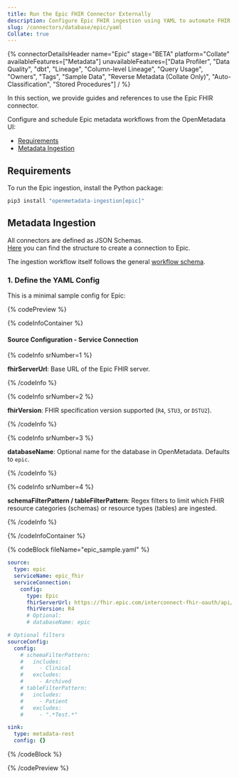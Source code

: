 ```yaml
---
title: Run the Epic FHIR Connector Externally
description: Configure Epic FHIR ingestion using YAML to automate FHIR resource metadata collection.
slug: /connectors/database/epic/yaml
Collate: true
---
```






{% connectorDetailsHeader
name="Epic"
stage="BETA"
platform="Collate"
availableFeatures=["Metadata"]
unavailableFeatures=["Data Profiler", "Data Quality", "dbt", "Lineage", "Column-level Lineage", "Query Usage", "Owners", "Tags", "Sample Data", "Reverse Metadata (Collate Only)", "Auto-Classification", "Stored Procedures"]
/ %}

In this section, we provide guides and references to use the Epic FHIR connector.

Configure and schedule Epic metadata workflows from the OpenMetadata UI:

- [Requirements](#requirements)
- [Metadata Ingestion](#metadata-ingestion)

<IngestionModeTiles yamlPath="/snippets/connectors/database/epic/yaml" />

<ExternalIngestionDeployment />

## Requirements

To run the Epic ingestion, install the Python package:

```bash
pip3 install "openmetadata-ingestion[epic]"
```

## Metadata Ingestion

All connectors are defined as JSON Schemas.  
[Here](https://github.com/open-metadata/OpenMetadata/blob/main/openmetadata-spec/src/main/resources/json/schema/entity/services/connections/database/epicConnection.json) you can find the structure to create a connection to Epic.

The ingestion workflow itself follows the general [workflow schema](https://github.com/open-metadata/OpenMetadata/blob/main/openmetadata-spec/src/main/resources/json/schema/metadataIngestion/workflow.json).

### 1. Define the YAML Config

This is a minimal sample config for Epic:

{% codePreview %}

{% codeInfoContainer %}

#### Source Configuration - Service Connection

{% codeInfo srNumber=1 %}

**fhirServerUrl**: Base URL of the Epic FHIR server.

{% /codeInfo %}

{% codeInfo srNumber=2 %}

**fhirVersion**: FHIR specification version supported (`R4`, `STU3`, or `DSTU2`).

{% /codeInfo %}

{% codeInfo srNumber=3 %}

**databaseName**: Optional name for the database in OpenMetadata. Defaults to `epic`.

{% /codeInfo %}

{% codeInfo srNumber=4 %}

**schemaFilterPattern / tableFilterPattern**: Regex filters to limit which FHIR resource categories (schemas) or resource types (tables) are ingested.

{% /codeInfo %}

<IngestionSinkDef />

<WorkflowConfigDef />

{% /codeInfoContainer %}

{% codeBlock fileName="epic_sample.yaml" %}

```yaml {% isCodeBlock=true %}
source:
  type: epic
  serviceName: epic_fhir
  serviceConnection:
    config:
      type: Epic
      fhirServerUrl: https://fhir.epic.com/interconnect-fhir-oauth/api/FHIR/R4
      fhirVersion: R4
      # Optional:
      # databaseName: epic
```
```yaml {% srNumber=1 %}
# Optional filters
sourceConfig:
  config:
    # schemaFilterPattern:
    #   includes:
    #     - Clinical
    #   excludes:
    #     - Archived
    # tableFilterPattern:
    #   includes:
    #     - Patient
    #   excludes:
    #     - ".*Test.*"
```
```yaml {% srNumber=2 %}
sink:
  type: metadata-rest
  config: {}
```

{% /codeBlock %}

{% /codePreview %} 
